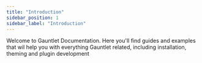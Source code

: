 ```yaml
---
title: "Introduction"
sidebar_position: 1
sidebar_label: "Introduction"
---
```



Welcome to Gauntlet Documentation.
Here you'll find guides and examples that wil help you with everything Gauntlet related, including installation, theming and plugin development

<UiScreenshot imgPath="/img/generated-screenshots/ui_list/main/default.png"/>


